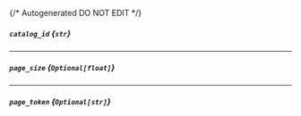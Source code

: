 {/* Autogenerated DO NOT EDIT  */}
##### `catalog_id` *{`str`}*

---
##### `page_size` *{`Optional[float]`}*

---
##### `page_token` *{`Optional[str]`}*


